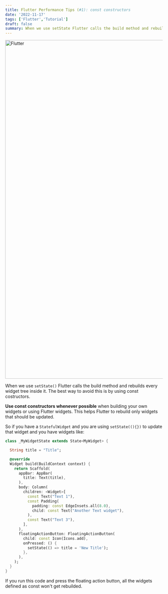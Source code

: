 ```yaml
---
title: Flutter Performance Tips (#1): const constructors
date: '2022-11-17'
tags: ['Flutter','Tutorial']
draft: false
summary: When we use setState Flutter calls the build method and rebuilds every widget tree inside it. The best way to avoid this is by using const costructors.
---
```


<div className="grid place-items-center">
  <img
    className="inline rounded-lg"
    src="https://surf.dev/wp-content/uploads/2021/07/Flutter-frames-chart-1024x754.jpg"
    alt="Flutter"
    width="1920"
    height="1080"
  />
</div>

When we use `setState()` Flutter calls the build method and rebuilds every widget tree inside it. The best way to avoid this is by using const costructors.

**Use const constructors whenever possible** when building your own widgets or using Flutter widgets. This helps Flutter to rebuild only widgets that should be updated.

So if you have a `StatefulWidget` and you are using `setState((){})` to update that widget and you have widgets like:

```dart:main.dart
class _MyWidgetState extends State<MyWidget> {

  String title = "Title";

  @override
  Widget build(BuildContext context) {
    return Scaffold(
      appBar: AppBar(
        title: Text(title),
      ),
      body: Column(
        children: <Widget>[
          const Text("Text 1"),
          const Padding(
            padding: const EdgeInsets.all(8.0),
            child: const Text("Another Text widget"),
          ),
          const Text("Text 3"),
        ],
      ),
      floatingActionButton: FloatingActionButton(
        child: const Icon(Icons.add),
        onPressed: () {
          setState(() => title = 'New Title');
        },
      ),
    );
  }
}
```

If you run this code and press the floating action button, all the widgets defined as const won't get rebuilded.
